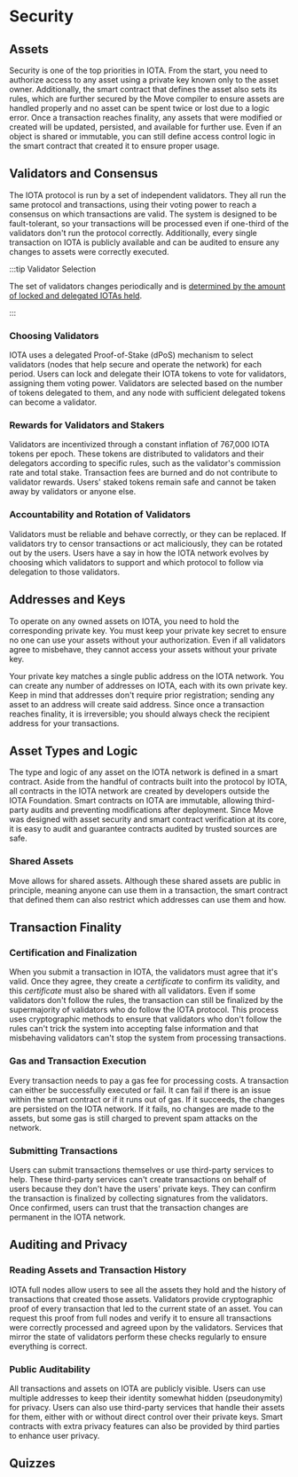 
# Security

## Assets

Security is one of the top priorities in IOTA. From the start, you need to authorize access to any asset using a private key known only to the asset owner. Additionally, the smart contract that defines the asset also sets its rules, which are further secured by the Move compiler to ensure assets are handled properly and no asset can be spent twice or lost due to a logic error. Once a transaction reaches finality, any assets that were modified or created will be updated, persisted, and available for further use. Even if an object is shared or immutable, you can still define access control logic in the smart contract that created it to ensure proper usage.

## Validators and Consensus

The IOTA protocol is run by a set of independent validators. They all run the same protocol and transactions, using their voting power to reach a consensus on which transactions are valid. The system is designed to be fault-tolerant, so your transactions will be processed even if one-third of the validators don't run the protocol correctly. Additionally, every single transaction on IOTA is publicly available and can be audited to ensure any changes to assets were correctly executed.

:::tip Validator Selection

The set of validators changes periodically and is [determined by the amount of locked and delegated IOTAs held](../tokenomics/validators-staking.mdx).

:::

### Choosing Validators

IOTA uses a delegated Proof-of-Stake (dPoS) mechanism to select validators (nodes that help secure and operate the network) for each period. Users can lock and delegate their IOTA tokens to vote for validators, assigning them voting power. Validators are selected based on the number of tokens delegated to them, and any node with sufficient delegated tokens can become a validator.

### Rewards for Validators and Stakers

Validators are incentivized through a constant inflation of 767,000 IOTA tokens per epoch. These tokens are distributed to validators and their delegators according to specific rules, such as the validator's commission rate and total stake. Transaction fees are burned and do not contribute to validator rewards. Users' staked tokens remain safe and cannot be taken away by validators or anyone else.

### Accountability and Rotation of Validators

Validators must be reliable and behave correctly, or they can be replaced. If validators try to censor transactions or act maliciously, they can be rotated out by the users. Users have a say in how the IOTA network evolves by choosing which validators to support and which protocol to follow via delegation to those validators.

## Addresses and Keys

To operate on any owned assets on IOTA, you need to hold the corresponding private key. You must keep your private key secret to ensure no one can use your assets without your authorization. Even if all validators agree to misbehave, they cannot access your assets without your private key.

Your private key matches a single public address on the IOTA network. You can create any number of addresses on IOTA, each with its own private key. Keep in mind that addresses don't require prior registration; sending any asset to an address will create said address. Since once a transaction reaches finality, it is irreversible; you should always check the recipient address for your transactions.

## Asset Types and Logic

The type and logic of any asset on the IOTA network is defined in a smart contract. Aside from the handful of contracts built into the protocol by IOTA, all contracts in the IOTA network are created by developers outside the IOTA Foundation. Smart contracts on IOTA are immutable, allowing third-party audits and preventing modifications after deployment. Since Move was designed with asset security and smart contract verification at its core, it is easy to audit and guarantee contracts audited by trusted sources are safe.

### Shared Assets

Move allows for shared assets. Although these shared assets are public in principle, meaning anyone can use them in a transaction, the smart contract that defined them can also restrict which addresses can use them and how.

## Transaction Finality

### Certification and Finalization

When you submit a transaction in IOTA, the validators must agree that it's valid. Once they agree, they create a _certificate_ to confirm its validity, and this _certificate_ must also be shared with all validators. Even if some validators don't follow the rules, the transaction can still be finalized by the supermajority of validators who do follow the IOTA protocol. This process uses cryptographic methods to ensure that validators who don't follow the rules can't trick the system into accepting false information and that misbehaving validators can't stop the system from processing transactions.

### Gas and Transaction Execution

Every transaction needs to pay a gas fee for processing costs. A transaction can either be successfully executed or fail. It can fail if there is an issue within the smart contract or if it runs out of gas. If it succeeds, the changes are persisted on the IOTA network. If it fails, no changes are made to the assets, but some gas is still charged to prevent spam attacks on the network.

### Submitting Transactions

Users can submit transactions themselves or use third-party services to help. These third-party services can't create transactions on behalf of users because they don't have the users' private keys. They can confirm the transaction is finalized by collecting signatures from the validators. Once confirmed, users can trust that the transaction changes are permanent in the IOTA network.

## Auditing and Privacy

### Reading Assets and Transaction History

IOTA full nodes allow users to see all the assets they hold and the history of transactions that created those assets. Validators provide cryptographic proof of every transaction that led to the current state of an asset. You can request this proof from full nodes and verify it to ensure all transactions were correctly processed and agreed upon by the validators. Services that mirror the state of validators perform these checks regularly to ensure everything is correct.

### Public Auditability

All transactions and assets on IOTA are publicly visible. Users can use multiple addresses to keep their identity somewhat hidden (pseudonymity) for privacy. Users can also use third-party services that handle their assets for them, either with or without direct control over their private keys. Smart contracts with extra privacy features can also be provided by third parties to enhance user privacy.


## Quizzes
<Quiz questions={questions} />
